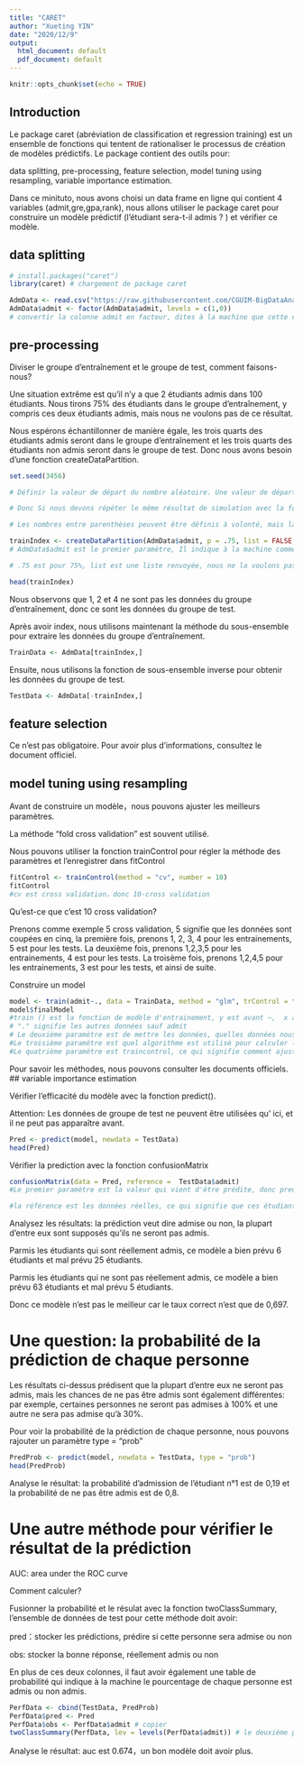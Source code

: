 ---
title: "CARET"
author: "Xueting YIN"
date: "2020/12/9"
output:
  html_document: default
  pdf_document: default
---

```{r setup, include=FALSE}
knitr::opts_chunk$set(echo = TRUE)
```
## Introduction
Le package caret (abréviation de classification et regression training) est un ensemble de fonctions qui tentent de rationaliser le processus de création de modèles prédictifs. Le package contient des outils pour:

data splitting, pre-processing, feature selection, model tuning using resampling, variable importance estimation.

Dans ce minituto, nous avons choisi un data frame en ligne qui contient 4 variables (admit,gre,gpa,rank), nous allons utiliser le package caret pour construire un modèle prédictif (l'étudiant sera-t-il admis ? ) et vérifier ce modèle.

## data splitting
```{r message=FALSE, warning=FALSE, paged.print=FALSE}
# install.packages("caret")
library(caret) # chargement de package caret
```

```{r}
AdmData <- read.csv("https://raw.githubusercontent.com/CGUIM-BigDataAnalysis/BigDataCGUIM/master/binary.csv")  # lire le fichier csv en ligne et mettre dans AdmData
AdmData$admit <- factor(AdmData$admit, levels = c(1,0))
# convertir la colonne admit en facteur, dites à la machine que cette colonne n'est pas des données numériques, mais des données de catégorie，levels est le niveau de facteur，1 pour positive, 0 pour négative
```

## pre-processing
Diviser le groupe d'entraînement et le groupe de test, comment faisons-nous? 

Une situation extrême est qu'il n'y a que 2 étudiants admis dans  100 étudiants. Nous tirons 75% des étudiants dans le groupe d'entraînement, y compris ces deux étudiants admis, mais nous ne voulons pas de ce résultat.

Nous espérons échantillonner de manière égale, les trois quarts des étudiants admis seront dans le groupe d'entraînement et les trois quarts des étudiants non admis seront dans le groupe de test. Donc nous avons besoin d'une fonction createDataPartition.

```{r}
set.seed(3456)

# Définir la valeur de départ du nombre aléatoire. Une valeur de départ spécifique peut générer une séquence pseudo-aléatoire spécifique. Le but principal de cette fonction est de rendre notre simulation reproductible, car nous devons souvent prendre des nombres aléatoires, mais si nous l'exécutons à nouveau, le résultat est différent. 

# Donc Si nous devons répéter le même résultat de simulation avec la fonction set.seed ().

# Les nombres entre parenthèses peuvent être définis à volonté, mais la partie décimale n'est pas valide. Tant que les nombres entre parenthèses sont identiques, le résultat du traitement aléatoire sera le même.
```

```{r}
trainIndex <- createDataPartition(AdmData$admit, p = .75, list = FALSE, times = 1)
# AdmData$admit est le premier paramètre, Il indique à la machine comment échantillonner. Les personnes dont l'admission est 1, prennent 75%, est 0 prennent également 75%.

# .75 est pour 75%, list est une liste renvoyée, nous ne la voulons pas, times est pour échantionner combien de fois
```

```{r}
head(trainIndex)
```
Nous observons que 1, 2 et 4 ne sont pas les données du groupe d'entraînement, donc ce sont les données du groupe de test.

Après avoir index, nous utilisons maintenant la méthode du sous-ensemble pour extraire les données du groupe d'entraînement.

```{r}
TrainData <- AdmData[trainIndex,]
```
Ensuite, nous utilisons la fonction de sous-ensemble inverse pour obtenir les données du groupe de test. 

```{r}
TestData <- AdmData[-trainIndex,]
```
## feature selection
Ce n'est pas obligatoire. Pour avoir plus d'informations, consultez le document officiel. 

## model tuning using resampling

Avant de construire un modèle，nous pouvons ajuster les meilleurs paramètres.

La méthode "fold cross validation" est souvent utilisé.

Nous pouvons utiliser la fonction trainControl pour régler la méthode des paramètres et l'enregistrer dans fitControl

```{r, results="hide"}
fitControl <- trainControl(method = "cv", number = 10)
fitControl
#cv est cross validation，donc 10-cross validation
```

Qu'est-ce que c'est 10 cross validation?

Prenons comme exemple 5 cross validation, 5 signifie que les données sont coupées en cinq, la première fois, prenons 1, 2, 3, 4 pour les entrainements, 5 est pour les tests.  La deuxième fois, prenons 1,2,3,5 pour les entrainements, 4 est pour les tests. La troisème fois, prenons 1,2,4,5 pour les entrainements, 3 est pour les tests, et ainsi de suite. 

Construire un model
```{r}
model <- train(admit~., data = TrainData, method = "glm", trControl = fitControl)
model$finalModel
#train () est la fonction de modèle d'entrainement, y est avant ~,  x à l'arrière de ~. y indique si l'élève sera admis, et x indique quelle prédiction est utilisée. 
# "." signifie les autres données sauf admit
# Le deuxième paramètre est de mettre les données, quelles données nous utilisons.
#Le troisième paramètre est quel algorithme est utilisé pour calculer le modèle
#Le quatrième paramètre est traincontrol, ce qui signifie comment ajuster les paramètres
```
Pour savoir les méthodes, nous pouvons consulter les documents officiels. 
## variable importance estimation

Vérifier l'efficacité du modèle avec la fonction predict(). 

Attention: Les données de groupe de test ne peuvent être utilisées qu' ici, et il ne peut pas apparaître avant.

```{r}
Pred <- predict(model, newdata = TestData)
head(Pred)
```

Vérifier la prediction avec la fonction confusionMatrix
```{r}
confusionMatrix(data = Pred, reference =  TestData$admit)
#Le premier paramètre est la valeur qui vient d'être prédite, donc pred est un vecteur 0-1 que nous avons vu tout à l'heure.

#la référence est les données réelles, ce qui signifie que ces étudiants seront vraiment admis ou non, et les données sont stockées dans TestData$admit.
```
Analysez les résultats: la prédiction veut dire admise ou non, la plupart d'entre eux sont supposés qu'ils ne seront pas admis.

Parmis les étudiants qui sont réellement admis, ce modèle a bien prévu 6 étudiants et mal prévu 25 étudiants. 

Parmis les étudiants qui ne sont pas réellement admis, ce modèle a bien prévu 63 étudiants et mal prévu 5 étudiants.

Donc ce modèle n'est pas le meilleur car le taux correct n'est que de 0,697.

# Une question: la probabilité de la prédiction de chaque personne

Les résultats ci-dessus prédisent que la plupart d'entre eux ne seront pas admis, mais les chances de ne pas être admis sont également différentes: par exemple, certaines personnes ne seront pas admises à 100% et une autre ne sera pas admise qu'à 30%.


Pour voir la probabilité de la prédiction de chaque personne, nous pouvons rajouter un paramètre type = "prob"

```{r}
PredProb <- predict(model, newdata = TestData, type = "prob")
head(PredProb)
```

Analyse le résultat: la probabilité d'admission de l'étudiant n°1 est de 0,19 et la probabilité de ne pas être admis est de 0,8.

# Une autre méthode pour vérifier le résultat de la prédiction

AUC: area under the ROC curve

Comment calculer? 

Fusionner la probabilité et le résulat avec la fonction twoClassSummary, 
l'ensemble de données de test pour cette méthode doit avoir:

pred：stocker les prédictions, prédire si cette personne sera admise ou non

obs: stocker la bonne réponse, réellement admis ou non

En plus de ces deux colonnes, il faut avoir également une table de probabilité qui indique à la machine le pourcentage de chaque personne est admis ou non admis. 

```{r}
PerfData <- cbind(TestData, PredProb) 
PerfData$pred <- Pred
PerfData$obs <- PerfData$admit # copier
twoClassSummary(PerfData, lev = levels(PerfData$admit)) # le deuxième paramètre lev n'est pas obligatoire，c'est pour dire à la machine dans PerfData, 1 signifie admis, 0 signifie non admis
```
Analyse le résultat: auc est 0.674，un bon modèle doit avoir plus. 








